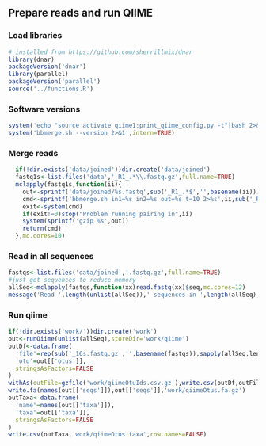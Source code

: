 ## Prepare reads and run QIIME

### Load libraries
```r
# installed from https://github.com/sherrillmix/dnar 
library(dnar)
packageVersion('dnar')
library(parallel)
packageVersion('parallel')
source('../functions.R')
```

### Software versions
```r
system('echo "source activate qiime1;print_qiime_config.py -t"|bash 2>&1',intern=TRUE)
system('bbmerge.sh --version 2>&1',intern=TRUE)
```

### Merge reads
```r
  if(!dir.exists('data/joined'))dir.create('data/joined')
  fastq1s<-list.files('data','_R1_.*\\.fastq.gz',full.name=TRUE)
  mclapply(fastq1s,function(ii){
    out<-sprintf('data/joined/%s.fastq',sub('_R1_.*$','',basename(ii)))
    cmd<-sprintf('bbmerge.sh in1=%s in2=%s out=%s t=10 2>%s',ii,sub('_R1_','_R2_',ii),out,sub('fastq$','out',out))
    exit<-system(cmd)
    if(exit!=0)stop("Problem running pairing in",ii)
    system(sprintf('gzip %s',out))
    return(cmd)
  },mc.cores=10)
```

### Read in all sequences
```r
fastqs<-list.files('data/joined','.fastq.gz',full.name=TRUE)
#just get sequences to reduce memory
allSeq<-mclapply(fastqs,function(xx)read.fastq(xx)$seq,mc.cores=12)
message('Read ',length(unlist(allSeq)),' sequences in ',length(allSeq),' fastqs')
```

### Run qiime
```r
if(!dir.exists('work/'))dir.create('work')
out<-runQiime(unlist(allSeq),storeDir='work/qiime')
outDf<-data.frame(
  'file'=rep(sub('_16s.fastq.gz','',basename(fastqs)),sapply(allSeq,length)),
  'otu'=out[['otus']],
  stringsAsFactors=FALSE
)
withAs(outFile=gzfile('work/qiimeOtuIds.csv.gz'),write.csv(outDf,outFile,row.names=FALSE))
write.fa(names(out[['seqs']]),out[['seqs']],'work/qiimeOtus.fa.gz')
outTaxa<-data.frame(
  'name'=names(out[['taxa']]),
  'taxa'=out[['taxa']],
  stringsAsFactors=FALSE
)
write.csv(outTaxa,'work/qiimeOtus.taxa',row.names=FALSE)
```
